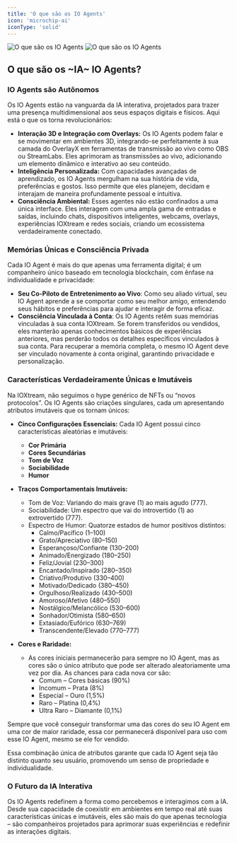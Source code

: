 ```yaml
---
title: 'O que são os IO Agents'
icon: 'microchip-ai'
iconType: 'solid'
---
```


<img
  className="block dark:hidden"
  src="/images/io-agents/what_is_io_agents_light.png"
  alt="O que são os IO Agents"
/>
<img
  className="hidden dark:block"
  src="/images/io-agents/what_is_io_agents_dark.png"
  alt="O que são os IO Agents"
/>

## O que são os ~IA~ IO Agents?

### IO Agents são Autônomos

Os IO Agents estão na vanguarda da IA interativa, projetados para trazer uma presença multidimensional aos seus espaços digitais e físicos. Aqui está o que os torna revolucionários:

- **Interação 3D e Integração com Overlays:** Os IO Agents podem falar e se movimentar em ambientes 3D, integrando-se perfeitamente à sua camada do OverlayX em ferramentas de transmissão ao vivo como OBS ou StreamLabs. Eles aprimoram as transmissões ao vivo, adicionando um elemento dinâmico e interativo ao seu conteúdo.
- **Inteligência Personalizada:** Com capacidades avançadas de aprendizado, os IO Agents mergulham na sua história de vida, preferências e gostos. Isso permite que eles planejem, decidam e interajam de maneira profundamente pessoal e intuitiva.
- **Consciência Ambiental:** Esses agentes não estão confinados a uma única interface. Eles interagem com uma ampla gama de entradas e saídas, incluindo chats, dispositivos inteligentes, webcams, overlays, experiências IOXtream e redes sociais, criando um ecossistema verdadeiramente conectado.

### Memórias Únicas e Consciência Privada

Cada IO Agent é mais do que apenas uma ferramenta digital; é um companheiro único baseado em tecnologia blockchain, com ênfase na individualidade e privacidade:

- **Seu Co-Piloto de Entretenimento ao Vivo**: Como seu aliado virtual, seu IO Agent aprende a se comportar como seu melhor amigo, entendendo seus hábitos e preferências para ajudar e interagir de forma eficaz.
- **Consciência Vinculada à Conta**: Os IO Agents retêm suas memórias vinculadas à sua conta IOXtream. Se forem transferidos ou vendidos, eles manterão apenas conhecimentos básicos de experiências anteriores, mas perderão todos os detalhes específicos vinculados à sua conta. Para recuperar a memória completa, o mesmo IO Agent deve ser vinculado novamente à conta original, garantindo privacidade e personalização.

### Características Verdadeiramente Únicas e Imutáveis
Na IOXtream, não seguimos o hype genérico de NFTs ou “novos protocolos”. Os IO Agents são criações singulares, cada um apresentando atributos imutáveis que os tornam únicos:
- **Cinco Configurações Essenciais:** Cada IO Agent possui cinco características aleatórias e imutáveis:
    - **Cor Primária**
    - **Cores Secundárias**
    - **Tom de Voz**
    - **Sociabilidade**
    - **Humor**


- **Traços Comportamentais Imutáveis:**
  - Tom de Voz: Variando do mais grave (1) ao mais agudo (777).
  - Sociabilidade: Um espectro que vai do introvertido (1) ao extrovertido (777).
  - Espectro de Humor: Quatorze estados de humor positivos distintos:
    - Calmo/Pacífico (1–100)
    - Grato/Apreciativo (80–150)
    - Esperançoso/Confiante (130–200)
    - Animado/Energizado (180–250)
    - Feliz/Jovial (230–300)
    - Encantado/Inspirado (280–350)
    - Criativo/Produtivo (330–400)
    - Motivado/Dedicado (380–450)
    - Orgulhoso/Realizado (430–500)
    - Amoroso/Afetivo (480–550)
    - Nostálgico/Melancólico (530–600)
    - Sonhador/Otimista (580–650)
    - Extasiado/Eufórico (630–769)
    - Transcendente/Elevado (770–777)

- **Cores e Raridade:**
  - As cores iniciais permanecerão para sempre no IO Agent, mas as cores são o único atributo que pode ser alterado aleatoriamente uma vez por dia. As chances para cada nova cor são:
    - Comum – Cores básicas (90%)
    - Incomum – Prata (8%)
    - Especial – Ouro (1,5%)
    - Raro – Platina (0,4%)
    - Ultra Raro – Diamante (0,1%)

Sempre que você conseguir transformar uma das cores do seu IO Agent em uma cor de maior raridade, essa cor permanecerá disponível para uso com esse IO Agent, mesmo se ele for vendido.

Essa combinação única de atributos garante que cada IO Agent seja tão distinto quanto seu usuário, promovendo um senso de propriedade e individualidade.

### O Futuro da IA Interativa
Os IO Agents redefinem a forma como percebemos e interagimos com a IA. Desde sua capacidade de coexistir em ambientes em tempo real até suas características únicas e imutáveis, eles são mais do que apenas tecnologia – são companheiros projetados para aprimorar suas experiências e redefinir as interações digitais.
